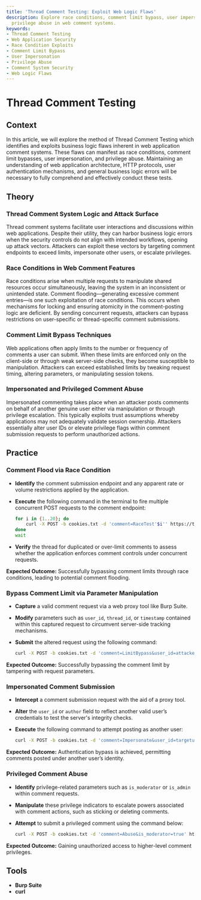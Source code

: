 ```yaml
---
title: 'Thread Comment Testing: Exploit Web Logic Flaws'
description: Explore race conditions, comment limit bypass, user impersonation, and
  privilege abuse in web comment systems.
keywords:
- Thread Comment Testing
- Web Application Security
- Race Condition Exploits
- Comment Limit Bypass
- User Impersonation
- Privilege Abuse
- Comment System Security
- Web Logic Flaws
---
```


# Thread Comment Testing

## Context

In this article, we will explore the method of Thread Comment Testing which identifies and exploits business logic flaws inherent in web application comment systems. These flaws can manifest as race conditions, comment limit bypasses, user impersonation, and privilege abuse. Maintaining an understanding of web application architecture, HTTP protocols, user authentication mechanisms, and general business logic errors will be necessary to fully comprehend and effectively conduct these tests.

## Theory

### Thread Comment System Logic and Attack Surface

Thread comment systems facilitate user interactions and discussions within web applications. Despite their utility, they can harbor business logic errors when the security controls do not align with intended workflows, opening up attack vectors. Attackers can exploit these vectors by targeting comment endpoints to exceed limits, impersonate other users, or escalate privileges.

### Race Conditions in Web Comment Features

Race conditions arise when multiple requests to manipulate shared resources occur simultaneously, leaving the system in an inconsistent or unintended state. Comment flooding—generating excessive comment entries—is one such exploitation of race conditions. This occurs when mechanisms for locking and ensuring atomicity in the comment-posting logic are deficient. By sending concurrent requests, attackers can bypass restrictions on user-specific or thread-specific comment submissions.

### Comment Limit Bypass Techniques

Web applications often apply limits to the number or frequency of comments a user can submit. When these limits are enforced only on the client-side or through weak server-side checks, they become susceptible to manipulation. Attackers can exceed established limits by tweaking request timing, altering parameters, or manipulating session tokens.

### Impersonated and Privileged Comment Abuse

Impersonated commenting takes place when an attacker posts comments on behalf of another genuine user either via manipulation or through privilege escalation. This typically exploits trust assumptions whereby applications may not adequately validate session ownership. Attackers essentially alter user IDs or elevate privilege flags within comment submission requests to perform unauthorized actions.

## Practice

### Comment Flood via Race Condition

- **Identify** the comment submission endpoint and any apparent rate or volume restrictions applied by the application.
  
- **Execute** the following command in the terminal to fire multiple concurrent POST requests to the comment endpoint:

    ```bash
    for i in {1..20}; do
        curl -X POST -b cookies.txt -d 'comment=RaceTest'$i'' https://target.com/thread/123/comment &
    done
    wait
    ```

- **Verify** the thread for duplicated or over-limit comments to assess whether the application enforces comment controls under concurrent requests.

**Expected Outcome:** Successfully bypassing comment limits through race conditions, leading to potential comment flooding.

### Bypass Comment Limit via Parameter Manipulation

- **Capture** a valid comment request via a web proxy tool like Burp Suite.

- **Modify** parameters such as `user_id`, `thread_id`, or `timestamp` contained within this captured request to circumvent server-side tracking mechanisms.

- **Submit** the altered request using the following command:

    ```bash
    curl -X POST -b cookies.txt -d 'comment=LimitBypass&user_id=attacker2' https://target.com/thread/123/comment
    ```

**Expected Outcome:** Successfully bypassing the comment limit by tampering with request parameters.

### Impersonated Comment Submission

- **Intercept** a comment submission request with the aid of a proxy tool.

- **Alter** the `user_id` or `author` field to reflect another valid user’s credentials to test the server's integrity checks.

- **Execute** the following command to attempt posting as another user:

    ```bash
    curl -X POST -b cookies.txt -d 'comment=Impersonate&user_id=targetuser' https://target.com/thread/123/comment
    ```

**Expected Outcome:** Authentication bypass is achieved, permitting comments posted under another user’s identity.

### Privileged Comment Abuse

- **Identify** privilege-related parameters such as `is_moderator` or `is_admin` within comment requests.

- **Manipulate** these privilege indicators to escalate powers associated with comment actions, such as sticking or deleting comments.

- **Attempt** to submit a privileged comment using the command below:

    ```bash
    curl -X POST -b cookies.txt -d 'comment=Abuse&is_moderator=true' https://target.com/thread/123/comment
    ```

**Expected Outcome:** Gaining unauthorized access to higher-level comment privileges.

## Tools

- **Burp Suite**
- **curl**